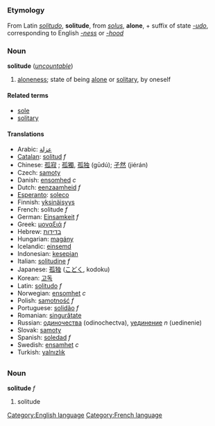 =={{en}}==
[[Category:English language]]
===Etymology===
From Latin ''[[solitudo]]'', '''solitude''', from ''[[solus]]'', '''alone''', + suffix of state ''[[-udo]]'', corresponding to English ''[[-ness]]'' or ''[[-hood]]''

===Noun===
'''solitude''' (''[[uncountable]]'')

# [[aloneness]]; state of being [[alone]] or [[solitary]], by oneself

====Related terms====
*[[sole]]
*[[solitary]]

====Translations====
*Arabic: [[عزلة]]
*[[Catalan]]: [[solitud]] ''f''
*Chinese: [[孤寂]]<!-- gūjì or gūnìng -->; [[孤獨]], [[孤独]] (gūdú); [[孑然]] (jiérán)
*Czech: [[samoty]]
*Danish: [[ensomhed]] ''c''
*Dutch: [[eenzaamheid]] ''f''
*[[Esperanto]]: [[soleco]]
*Finnish: [[yksinäisyys]]
*French: solitude ''f''
*German: [[Einsamkeit]] ''f''
*Greek: [[μοναξιά]] ''f''
*Hebrew: [[בדידות]]
*Hungarian: [[magány]]
*Icelandic: [[einsemd]]
*Indonesian: [[kesepian]]
*Italian: [[solitudine]] ''f''
*Japanese: [[孤独]] ([[こどく]], kodoku)
*Korean: [[고독]]
*Latin: [[solitudo]] ''f''
*Norwegian: [[ensomhet]] ''c''<!-- but m or f? -->
*Polish: [[samotność]] ''f''
*Portuguese: [[solidão]] ''f''
*Romanian: [[singurătate]]
*Russian: [[одиночества]] <!-- n? -->(odinochectva), [[уединение]] ''n'' (uedinenie)
*Slovak: [[samoty]]
*Spanish: [[soledad]] ''f''
*Swedish: [[ensamhet]] ''c''
*Turkish: [[yalnızlık]]

=={{fr}}==
[[Category:French language]]
===Noun===
'''solitude''' ''f''

# solitude